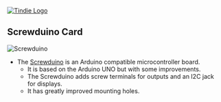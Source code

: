 <a href="https://www.tindie.com/products/land_boards/arduino-with-screw-terminals-screwduino/" ><img src="http://land-boards.com/blwiki/images/e/eb/Tindie-larges-v2.png" alt="Tindie Logo"></img></a>

== Screwduino Card ==

<img src="http://land-boards.com/blwiki/images/7/7a/ScrewduinoX4-5493-640x310px.jpg" alt="Screwduino"></img>

* The [http://land-boards.com/blwiki/index.php?title=Screwduino Screwduino] is an Arduino compatible microcontroller board. 
** It is based on the Arduino UNO but with some improvements. 
** The Screwduino adds screw terminals for outputs and an I2C jack for displays. 
** It has greatly improved mounting holes.

